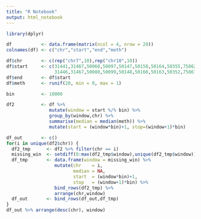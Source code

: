 ```yaml
---
title: "R Notebook"
output: html_notebook
---
```



```r
library(dplyr)

df           <- data.frame(matrix(ncol = 4, nrow = 20))
colnames(df) <- c("chr","start","end","meth")

df$chr       <- c(rep("chr7",10),rep("chr10",10))
df$start     <- c(31441,31467,50060,50097,50147,50158,50164,50355,75862,79874,
                  31446,31467,50080,50099,50148,50160,50163,50352,75867,79879)
df$end       <- df$start 
df$meth      <- runif(20, min = 0, max = 1)

bin          <- 10000

df2          <- df %>% 
                mutate(window = start %/% bin) %>% 
                group_by(window,chr) %>%
                summarise(median = median(meth)) %>%
                mutate(start = (window*bin)+1, stop=(window+1)*bin) 

df_out       <- c()
for(i in unique(df2$chr)) {
  df2_tmp      <- df2 %>% filter(chr == i)
  missing_win  <- setdiff(0:max(df2_tmp$window),unique(df2_tmp$window))
  df_tmp       <- data.frame(window = missing_win) %>% 
                  mutate(chr    = i,
                         median = NA,
                         start  = (window*bin)+1, 
                         stop   = (window+1)*bin) %>% 
                  bind_rows(df2_tmp) %>% 
                  arrange(chr,window)
  df_out       <- bind_rows(df_out,df_tmp)
}
df_out %>% arrange(desc(chr), window)
```


